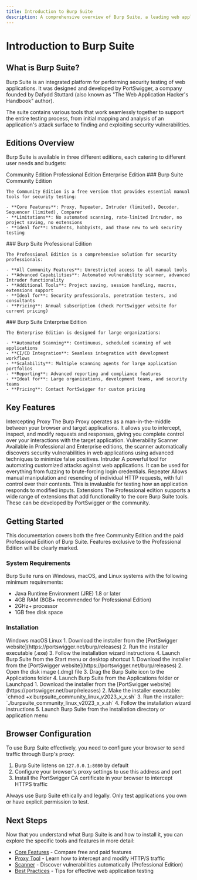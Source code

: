 ```yaml
---
title: Introduction to Burp Suite
description: A comprehensive overview of Burp Suite, a leading web application security testing platform
---
```



# Introduction to Burp Suite

## What is Burp Suite?

Burp Suite is an integrated platform for performing security testing of web applications. It was designed and developed by PortSwigger, a company founded by Dafydd Stuttard (also known as "The Web Application Hacker's Handbook" author).

The suite contains various tools that work seamlessly together to support the entire testing process, from initial mapping and analysis of an application's attack surface to finding and exploiting security vulnerabilities.

## Editions Overview

Burp Suite is available in three different editions, each catering to different user needs and budgets:

<Tabs defaultValue="community">
  <TabsList>
    <TabsTrigger value="community">Community Edition</TabsTrigger>
    <TabsTrigger value="professional">Professional Edition</TabsTrigger>
    <TabsTrigger value="enterprise">Enterprise Edition</TabsTrigger>
  </TabsList>
  
  <TabsContent value="community">
    ### Burp Suite Community Edition
    
    The Community Edition is a free version that provides essential manual tools for security testing:
    
    - **Core Features**: Proxy, Repeater, Intruder (limited), Decoder, Sequencer (limited), Comparer
    - **Limitations**: No automated scanning, rate-limited Intruder, no project saving, no extensions
    - **Ideal for**: Students, hobbyists, and those new to web security testing
  </TabsContent>
  
  <TabsContent value="professional">
    ### Burp Suite Professional Edition
    
    The Professional Edition is a comprehensive solution for security professionals:
    
    - **All Community Features**: Unrestricted access to all manual tools
    - **Advanced Capabilities**: Automated vulnerability scanner, advanced Intruder functionality
    - **Additional Tools**: Project saving, session handling, macros, extensions support
    - **Ideal for**: Security professionals, penetration testers, and consultants
    - **Pricing**: Annual subscription (check PortSwigger website for current pricing)
  </TabsContent>
  
  <TabsContent value="enterprise">
    ### Burp Suite Enterprise Edition
    
    The Enterprise Edition is designed for large organizations:
    
    - **Automated Scanning**: Continuous, scheduled scanning of web applications
    - **CI/CD Integration**: Seamless integration with development workflows
    - **Scalability**: Multiple scanning agents for large application portfolios
    - **Reporting**: Advanced reporting and compliance features
    - **Ideal for**: Large organizations, development teams, and security teams
    - **Pricing**: Contact PortSwigger for custom pricing
  </TabsContent>
</Tabs>

## Key Features

<Accordion type="single" collapsible>
  <AccordionItem value="intercepting-proxy">
    <AccordionTrigger>Intercepting Proxy</AccordionTrigger>
    <AccordionContent>
      The Burp Proxy operates as a man-in-the-middle between your browser and target applications. It allows you to intercept, inspect, and modify requests and responses, giving you complete control over your interactions with the target application.
    </AccordionContent>
  </AccordionItem>
  
  <AccordionItem value="scanner">
    <AccordionTrigger>Vulnerability Scanner</AccordionTrigger>
    <AccordionContent>
      Available in Professional and Enterprise editions, the scanner automatically discovers security vulnerabilities in web applications using advanced techniques to minimize false positives.
    </AccordionContent>
  </AccordionItem>
  
  <AccordionItem value="intruder">
    <AccordionTrigger>Intruder</AccordionTrigger>
    <AccordionContent>
      A powerful tool for automating customized attacks against web applications. It can be used for everything from fuzzing to brute-forcing login credentials.
    </AccordionContent>
  </AccordionItem>
  
  <AccordionItem value="repeater">
    <AccordionTrigger>Repeater</AccordionTrigger>
    <AccordionContent>
      Allows manual manipulation and resending of individual HTTP requests, with full control over their contents. This is invaluable for testing how an application responds to modified inputs.
    </AccordionContent>
  </AccordionItem>
  
  <AccordionItem value="extensions">
    <AccordionTrigger>Extensions</AccordionTrigger>
    <AccordionContent>
      The Professional edition supports a wide range of extensions that add functionality to the core Burp Suite tools. These can be developed by PortSwigger or the community.
    </AccordionContent>
  </AccordionItem>
</Accordion>

## Getting Started

<Callout type="info">
  This documentation covers both the free Community Edition and the paid Professional Edition of Burp Suite. Features exclusive to the Professional Edition will be clearly marked.
</Callout>

### System Requirements

Burp Suite runs on Windows, macOS, and Linux systems with the following minimum requirements:

- Java Runtime Environment (JRE) 1.8 or later
- 4GB RAM (8GB+ recommended for Professional Edition)
- 2GHz+ processor
- 1GB free disk space

### Installation

<Tabs defaultValue="windows">
  <TabsList>
    <TabsTrigger value="windows">Windows</TabsTrigger>
    <TabsTrigger value="macos">macOS</TabsTrigger>
    <TabsTrigger value="linux">Linux</TabsTrigger>
  </TabsList>
  
  <TabsContent value="windows">
    1. Download the installer from the [PortSwigger website](https://portswigger.net/burp/releases)
    2. Run the installer executable (.exe)
    3. Follow the installation wizard instructions
    4. Launch Burp Suite from the Start menu or desktop shortcut
  </TabsContent>
  
  <TabsContent value="macos">
    1. Download the installer from the [PortSwigger website](https://portswigger.net/burp/releases)
    2. Open the disk image (.dmg) file
    3. Drag the Burp Suite icon to the Applications folder
    4. Launch Burp Suite from the Applications folder or Launchpad
  </TabsContent>
  
  <TabsContent value="linux">
    1. Download the installer from the [PortSwigger website](https://portswigger.net/burp/releases)
    2. Make the installer executable: `chmod +x burpsuite_community_linux_v2023_x_x.sh`
    3. Run the installer: `./burpsuite_community_linux_v2023_x_x.sh`
    4. Follow the installation wizard instructions
    5. Launch Burp Suite from the installation directory or application menu
  </TabsContent>
</Tabs>

## Browser Configuration

To use Burp Suite effectively, you need to configure your browser to send traffic through Burp's proxy:

1. Burp Suite listens on `127.0.0.1:8080` by default
2. Configure your browser's proxy settings to use this address and port
3. Install the PortSwigger CA certificate in your browser to intercept HTTPS traffic

<Callout type="warning">
  Always use Burp Suite ethically and legally. Only test applications you own or have explicit permission to test.
</Callout>

## Next Steps

Now that you understand what Burp Suite is and how to install it, you can explore the specific tools and features in more detail:

- [Core Features](/docs/burp-suite/core-features) - Compare free and paid features
- [Proxy Tool](/docs/burp-suite/tools/proxy) - Learn how to intercept and modify HTTP/S traffic
- [Scanner](/docs/burp-suite/tools/scanner) - Discover vulnerabilities automatically (Professional Edition)
- [Best Practices](/docs/burp-suite/best-practices) - Tips for effective web application testing
